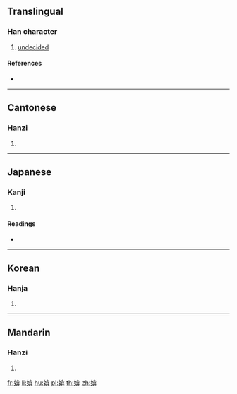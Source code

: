 ==Translingual==

===Han character===
{{Han char|rn=38|rad=女|as=09|sn=12|four=48446|canj=VORT|ids=⿰女弇}}

# [[undecided]]

====References====
* {{Han ref|kx=0266.440|dkj=06505|dj=0534.060|hdz=21067.070|uh=5A95|ud=23189|bh=D8C0|bd=55488}}

----

==Cantonese==

===Hanzi===
{{yue-hanzi|jyut=[[am1]], [[om1]]|y=am1, om1}}

# {{defn|lang=yue|sort=女09}}

----

==Japanese==

===Kanji===
{{ja-kanji|grade=|rs=女09}}

# {{defn|lang=ja|sort=女09}}

====Readings====
* {{ja-readings|on=[[えん]] (en), [[あん]] (an), [[おん]] (on), [[おう]] (ō)|kun=}}

----

==Korean==

===Hanja===
{{ko-hanja|hangeul=암|rv=am|mr=am}}

# {{defn|lang=ko|sort=女09}}

----

==Mandarin==

===Hanzi===
{{cmn-hanzi|pin=[[ān]] ([[an1]])|wg=an<sup>1</sup>}}

# {{defn|lang=cmn|sort=女09}}

[[fr:媕]]
[[li:媕]]
[[hu:媕]]
[[pl:媕]]
[[th:媕]]
[[zh:媕]]